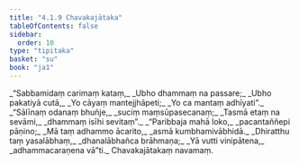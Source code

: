 ```yaml
---
title: "4.1.9 Chavakajātaka"
tableOfContents: false
sidebar:
  order: 10
type: "tipitaka"
basket: "su"
book: "ja1"
---
```



<DynamicBreadcrumb />

<Division number="33" book="ja1">

<Paragraph number="923" type="verses" book="ja1">
_“Sabbamidaṃ carimaṃ kataṃ,_  
_Ubho dhammaṃ na passare;_  
_Ubho pakatiyā cutā,_  
_Yo cāyaṃ mantejjhāpeti;_  
_Yo ca mantaṃ adhīyati”._  

</Paragraph>

</Division>
<Division number="34" book="ja1">

<Paragraph number="924" type="verses" book="ja1">
_“Sālīnaṃ odanaṃ bhuñje,_  
_suciṃ maṃsūpasecanaṃ;_  
_Tasmā etaṃ na sevāmi,_  
_dhammaṃ isīhi sevitaṃ”._  

</Paragraph>

</Division>
<Division number="35" book="ja1">

<Paragraph number="925" type="verses" book="ja1">
_“Paribbaja mahā loko,_  
_pacantaññepi pāṇino;_  
_Mā taṃ adhammo ācarito,_  
_asmā kumbhamivābhidā._  

</Paragraph>

</Division>
<Division number="36" book="ja1">

<Paragraph number="926" type="verses" book="ja1">
_Dhiratthu taṃ yasalābhaṃ,_  
_dhanalābhañca brāhmaṇa;_  
_Yā vutti vinipātena,_  
_adhammacaraṇena vā”ti._  


</Paragraph>
</Division>

<Paragraph number="927" type="center" book="ja1">
Chavakajātakaṃ navamaṃ.
</Paragraph>